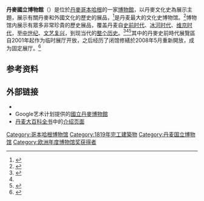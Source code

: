 {{Infobox museum
|名称 = 丹麥國立博物館
|其他名称 = {{lang|da|Nationalmuseet}}
|图像 = File:Nationalmuseet kbh.jpg
|latitude = 55.674722
|longitude = 12.574722
|图像大小 = 
|图像说明 = 
| former_name = Det Kongelige Kunstkammer
| established = {{Start date and age|1819|df=yes}}
|dissolved = <!--关闭日期-->
|location = [[丹麥|丹麥]][[哥本哈根|哥本哈根]]
| visitors = 579,331 <small>(2015)</small><ref>{{cite web|title=More Guests Than Ever at the National Museum|url=http://natmus.dk/presse-og-nyheder/#/pressreleases/aldrig-har-saa-mange-besoegt-nationalmuseet-1286840|accessdate=1 March 2016|language=da|archive-url=https://web.archive.org/web/20160304113236/http://natmus.dk/presse-og-nyheder/#/pressreleases/aldrig-har-saa-mange-besoegt-nationalmuseet-1286840|archive-date=2016-03-04|dead-url=yes}}</ref>
|type = 国家历史博物馆
|website = {{URL|http://en.natmus.dk/}}
}}
'''丹麥國立博物館'''（{{lang-da|Nationalmuseet}}）是位於[[丹麥|丹麥]][[哥本哈根|哥本哈根]]的一家[[博物館|博物館]]，以丹麥文化史為展示主題，展示有關丹麥和外國文化的歷史的展品，<ref>{{Cite web|url = http://en.natmus.dk/museums/the-national-museum-of-denmark/|title = The National Museum of Denmark|accessdate = 2016-03-01|author = |date = |publisher = The National Museum of Denmark|archive-url = https://web.archive.org/web/20160307092610/http://en.natmus.dk/museums/the-national-museum-of-denmark/|archive-date = 2016-03-07|dead-url = yes}}</ref>是丹麦最大的文化史博物馆。<ref name=":0">{{Cite web|url = http://www.visitcopenhagen.com/copenhagen/the-national-museum-gdk410508|title = The National Museum|accessdate = 2016-03-01|author = |date = |publisher = Visit Copenhagen|archive-date = 2016-03-09|archive-url = https://web.archive.org/web/20160309153751/http://www.visitcopenhagen.com/copenhagen/the-national-museum-gdk410508|dead-url = no}}</ref>博物馆内展示有眾多非常珍貴的歷史展品，覆盖丹麦自[[史前时代|史前时代]]、[[冰河時代|冰河时代]]、[[維京時期|维京时代]]，至[[中世纪|中世纪]]、[[文艺复兴|文艺复兴]]，到现当代的[[丹麦历史|整个历史]]。<ref>{{Cite web|url = http://www.copenhagenet.dk/cph-map/cph-national.asp|title = The National Museum of Denmark|accessdate = 2016-03-01|author = |date = |publisher = copenhagenet.dk|archive-date = 2016-04-20|archive-url = https://web.archive.org/web/20160420191355/http://copenhagenet.dk/CPH-Map/CPH-National.asp|dead-url = no}}</ref><ref name=":0" /><ref>{{Cite web|url = http://www.visitdenmark.com/denmark/the-national-museum-gdk410508|title = The National Museum|accessdate = 2016-03-01|author = |date = |publisher = Visit Denmark|archive-date = 2016-03-07|archive-url = https://web.archive.org/web/20160307094629/http://www.visitdenmark.com/denmark/the-national-museum-gdk410508|dead-url = no}}</ref>其中的丹麥史前時代展覽區自2001年起作为临时展厅开放，之后经历了闭馆修繕於2008年5月重新開放，成为固定展厅。<ref>{{cite web|url=http://denstoredanske.dk/Kunst_og_kultur/Museumsv%C3%A6sen/Historiske_museer_og_samlinger/Nationalmuseet|work=Den Store Danske Encyklopædi|title=Nationalmuseet|accessdate=2016-03-01|language=da|archive-date=2020-02-24|archive-url=https://web.archive.org/web/20200224133220/http://denstoredanske.dk/Kunst_og_kultur/Museumsv%C3%A6sen/Historiske_museer_og_samlinger/Nationalmuseet|dead-url=no}}</ref>

==参考资料==
{{reflist}}

==外部链接==
{{Commonscat|Nationalmuseet}}
*{{official|http://en.natmus.dk/}}
*Google艺术计划提供的[https://www.google.com/culturalinstitute/collection/national-museum-of-denmark 國立丹麥博物館]{{Wayback|url=https://www.google.com/culturalinstitute/collection/national-museum-of-denmark |date=20160403061844 }}
*[[丹麦大百科全书|丹麦大百科全书]]中的[http://denstoredanske.dk/Kunst_og_kultur/Museumsv%C3%A6sen/Historiske_museer_og_samlinger/Nationalmuseet 介绍页面]{{Wayback|url=http://denstoredanske.dk/Kunst_og_kultur/Museumsv%C3%A6sen/Historiske_museer_og_samlinger/Nationalmuseet |date=20200224133220 }}

{{coord|55|40|29|N|12|34|29|E|type:landmark_region:DK-101|display=title}}

{{欧洲题目|国家博物馆}}

[[Category:哥本哈根博物馆|Category:哥本哈根博物馆]]
[[Category:1819年完工建築物|Category:1819年完工建築物]]
[[Category:丹麦国立博物馆|Category:丹麦国立博物馆]]
[[Category:欧洲年度博物馆奖获得者|Category:欧洲年度博物馆奖获得者]]
{{Authority control}}